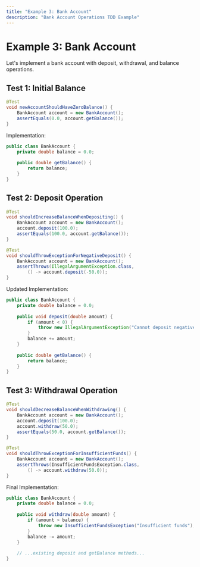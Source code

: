 ```yaml
---
title: "Example 3: Bank Account"
description: "Bank Account Operations TDD Example"
---
```


# Example 3: Bank Account

Let's implement a bank account with deposit, withdrawal, and balance operations.

## Test 1: Initial Balance
```java
@Test
void newAccountShouldHaveZeroBalance() {
    BankAccount account = new BankAccount();
    assertEquals(0.0, account.getBalance());
}
```

Implementation:
```java
public class BankAccount {
    private double balance = 0.0;
    
    public double getBalance() {
        return balance;
    }
}
```

## Test 2: Deposit Operation
```java
@Test
void shouldIncreaseBalanceWhenDepositing() {
    BankAccount account = new BankAccount();
    account.deposit(100.0);
    assertEquals(100.0, account.getBalance());
}

@Test
void shouldThrowExceptionForNegativeDeposit() {
    BankAccount account = new BankAccount();
    assertThrows(IllegalArgumentException.class, 
        () -> account.deposit(-50.0));
}
```

Updated Implementation:
```java
public class BankAccount {
    private double balance = 0.0;
    
    public void deposit(double amount) {
        if (amount < 0) {
            throw new IllegalArgumentException("Cannot deposit negative amount");
        }
        balance += amount;
    }
    
    public double getBalance() {
        return balance;
    }
}
```

## Test 3: Withdrawal Operation
```java
@Test
void shouldDecreaseBalanceWhenWithdrawing() {
    BankAccount account = new BankAccount();
    account.deposit(100.0);
    account.withdraw(50.0);
    assertEquals(50.0, account.getBalance());
}

@Test
void shouldThrowExceptionForInsufficientFunds() {
    BankAccount account = new BankAccount();
    assertThrows(InsufficientFundsException.class, 
        () -> account.withdraw(50.0));
}
```

Final Implementation:
```java
public class BankAccount {
    private double balance = 0.0;
    
    public void withdraw(double amount) {
        if (amount > balance) {
            throw new InsufficientFundsException("Insufficient funds");
        }
        balance -= amount;
    }
    
    // ...existing deposit and getBalance methods...
}
```
